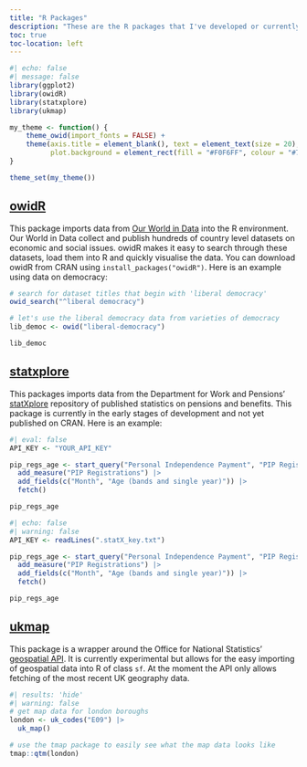 ```yaml
---
title: "R Packages"
description: "These are the R packages that I've developed or currently developing. You can find the source code and installation instructions on my github page."
toc: true
toc-location: left
---
```


```r
#| echo: false
#| message: false
library(ggplot2)
library(owidR)
library(statxplore)
library(ukmap)

my_theme <- function() {
    theme_owid(import_fonts = FALSE) + 
    theme(axis.title = element_blank(), text = element_text(size = 20), plot.title = element_text(size = 34), 
          plot.background = element_rect(fill = "#F0F6FF", colour = "#718199"), legend.position = "none")
} 

theme_set(my_theme())
```


## [owidR](https://github.com/piersyork/owidR)
This package imports data from [Our World in Data](https://ourworldindata.org) into the R environment. Our World in Data collect and publish hundreds of country level datasets on economic and social issues. owidR makes it easy to search through these datasets, load them into R and quickly visualise the data. You can download owidR from CRAN using `install_packages("owidR")`. Here is an example using data on democracy:

```r
# search for dataset titles that begin with 'liberal democracy'
owid_search("^liberal democracy")

# let's use the liberal democracy data from varieties of democracy
lib_democ <- owid("liberal-democracy")

lib_democ

```


## [statxplore](https://github.com/piersyork/statxplore)
This packages imports data from the Department for Work and Pensions' [statXplore](https://stat-xplore.dwp.gov.uk/) repository of published statistics on pensions and benefits. This package is currently in the early stages of development and not yet published on CRAN. Here is an example:

```r
#| eval: false
API_KEY <- "YOUR_API_KEY"

pip_regs_age <- start_query("Personal Independence Payment", "PIP Registrations", API_KEY) |>
  add_measure("PIP Registrations") |>
  add_fields(c("Month", "Age (bands and single year)")) |>
  fetch()

pip_regs_age
```

```r
#| echo: false
#| warning: false
API_KEY <- readLines(".statX_key.txt")

pip_regs_age <- start_query("Personal Independence Payment", "PIP Registrations", API_KEY) |>
  add_measure("PIP Registrations") |>
  add_fields(c("Month", "Age (bands and single year)")) |>
  fetch()

pip_regs_age
```



## [ukmap](https://github.com/piersyork/ukmap)
This package is a wrapper around the Office for National Statistics' [geospatial API](https://statistics.data.gov.uk/home). It is currently experimental but allows for the easy importing of geospatial data into R of class `sf`. At the moment the API only allows fetching of the most recent UK geography data. 


```r
#| results: 'hide'
#| warning: false
# get map data for london boroughs
london <- uk_codes("E09") |> 
  uk_map()

# use the tmap package to easily see what the map data looks like
tmap::qtm(london)
```

